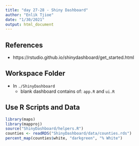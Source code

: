 ```yaml
---
title: "day 27-28 - Shiny Dashboard"
author: "Enlik Tjioe"
date: "1/30/2021"
output: html_document
---
```



## References
- https://rstudio.github.io/shinydashboard/get_started.html

## Workspace Folder
- In `./ShinyDashboard`
  - blank dashboard contains of: `app.R` and `ui.R`

## Use R Scripts and Data
```r
library(maps)
library(mapproj)
source("ShinyDashboard/helpers.R")
counties <- readRDS("ShinyDashboard/data/counties.rds")
percent_map(counties$white, "darkgreen", "% White")
```

